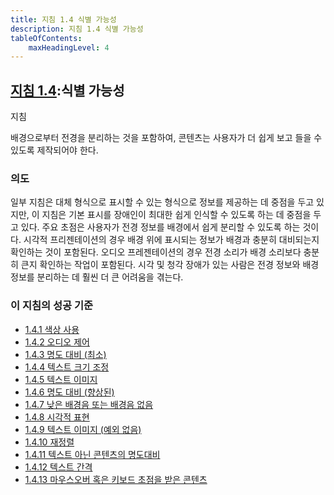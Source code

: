 ```yaml
---
title: 지침 1.4 식별 가능성
description: 지침 1.4 식별 가능성
tableOfContents:
    maxHeadingLevel: 4
---
```



## [지침 1.4](https://w3.org/TR/WCAG22#distinguishable):식별 가능성

지침

배경으로부터 전경을 분리하는 것을 포함하여, 콘텐츠는 사용자가 더 쉽게 보고 들을 수 있도록 제작되어야 한다.

### 의도

일부 지침은 대체 형식으로 표시할 수 있는 형식으로 정보를 제공하는 데 중점을 두고 있지만, 이 지침은 기본 표시를 장애인이 최대한 쉽게 인식할 수 있도록 하는 데 중점을 두고 있다. 주요 초점은 사용자가 전경 정보를 배경에서 쉽게 분리할 수 있도록 하는 것이다. 시각적 프리젠테이션의 경우 배경 위에 표시되는 정보가 배경과 충분히 대비되는지 확인하는 것이 포함된다. 오디오 프레젠테이션의 경우 전경 소리가 배경 소리보다 충분히 큰지 확인하는 작업이 포함된다. 시각 및 청각 장애가 있는 사람은 전경 정보와 배경 정보를 분리하는 데 훨씬 더 큰 어려움을 겪는다.

### 이 지침의 성공 기준

*   [1.4.1 색상 사용](use-of-color)
*   [1.4.2 오디오 제어](audio-control)
*   [1.4.3 명도 대비 (최소)](contrast-minimum)
*   [1.4.4 텍스트 크기 조정](resize-text)
*   [1.4.5 텍스트 이미지](images-of-text)
*   [1.4.6 명도 대비 (향상된)](contrast-enhanced)
*   [1.4.7 낮은 배경음 또는 배경음 없음](low-or-no-background-audio)
*   [1.4.8 시각적 표현](visual-presentation)
*   [1.4.9 텍스트 이미지 (예외 없음)](images-of-text-no-exception)
*   [1.4.10 재정렬](reflow)
*   [1.4.11 텍스트 아닌 콘텐츠의 명도대비](non-text-contrast)
*   [1.4.12 텍스트 간격](text-spacing)
*   [1.4.13 마우스오버 혹은 키보드 초점을 받은 콘텐츠](content-on-hover-or-focus)

